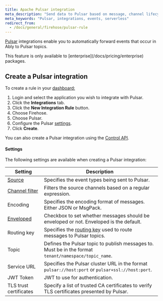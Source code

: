 ```yaml
---
title: Apache Pulsar integration
meta_description: "Send data to Pulsar based on message, channel lifecycle, channel occupancy, and presence events."
meta_keywords: "Pulsar, integrations, events, serverless"
redirect_from:
  - /docs/general/firehose/pulsar-rule
---
```


[Pulsar](https://pulsar.apache.org) integrations enable you to automatically forward events that occur in Ably to Pulsar topics.

<Aside data-type='note'>
This feature is only available to [enterprise](/docs/pricing/enterprise) packages.
</Aside>

## Create a Pulsar integration <a id="create"/>

To create a rule in your [dashboard:](https://ably.com/dashboard/any)

1. Login and select the application you wish to integrate with Pulsar.
2. Click the **Integrations** tab.
3. Click the **New Integration Rule** button.
4. Choose Firehose.
5. Choose Pulsar.
6. Configure the Pulsar [settings](#settings).
7. Click **Create**.

You can also create a Pulsar integration using the [Control API](/docs/platform/account/control-api).

#### Settings <a id="settings"/>

The following settings are available when creating a Pulsar integration:

| Setting | Description |
| ------- | ----------- |
| [Source](/docs/integrations/streaming#sources) | Specifies the event types being sent to Pulsar. |
| [Channel filter](/docs/integrations/streaming#filter) | Filters the source channels based on a regular expression. |
| Encoding | Specifies the encoding format of messages. Either JSON or MsgPack. |
| [Enveloped](/docs/platform/integrations/streaming#enveloped) | Checkbox to set whether messages should be enveloped or not. Enveloped is the default. |
| Routing key | Specifies the [routing key](/docs/messages#routing) used to route messages to Pulsar topics. |
| Topic | Defines the Pulsar topic to publish messages to. Must be in the format `tenant/namespace/topic_name`. |
| Service URL | Specifies the Pulsar cluster URL in the format `pulsar://host:port` or `pulsar+ssl://host:port`. |
| JWT Token | JWT to use for authentication. |
| TLS trust certificates | Specify a list of trusted CA certificates to verify TLS certificates presented by Pulsar. |
